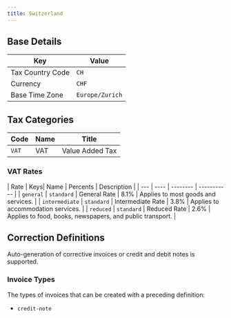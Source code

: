 ```yaml
---
title: Switzerland
---
```


## Base Details

| Key | Value |
| --- | ----- |
| Tax Country Code | <code>CH</code> |
| Currency | <code>CHF</code> |
| Base Time Zone | <code>Europe/Zurich</code> |

## Tax Categories

| Code | Name | Title |
| ---- | ---- | ----- |
| <code>VAT</code> | VAT | Value Added Tax |

### VAT Rates

| Rate | Keys| Name | Percents | Description |
| --- | ---- | -------- | ----------- |
| <code>general</code> | <code>standard</code> | General Rate | 8.1% | Applies to most goods and services. |
| <code>intermediate</code> | <code>standard</code> | Intermediate Rate | 3.8% | Applies to accommodation services. |
| <code>reduced</code> | <code>standard</code> | Reduced Rate | 2.6% | Applies to food, books, newspapers, and public transport. |

## Correction Definitions

Auto-generation of corrective invoices or credit and debit notes is
supported.

### Invoice Types

The types of invoices that can be created with a preceding definition:
- <code>credit-note</code>